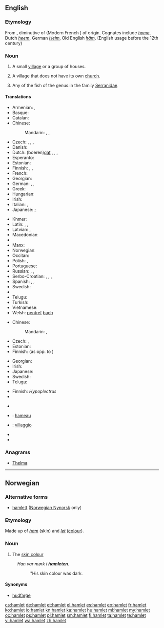 {{also|Hamlet}}
==English==

{{wikipedia|Hamlet (place)}}

===Etymology===
From {{etyl|frm|en}} {{term|hamelet|lang=frm}}, diminutive of {{etyl|fro|en}} {{term|ham|lang=fro}} (Modern French {{term|hameau|lang=fr}}) of {{etyl|gem|en}} origin. Cognates include ''[[home]]'', Dutch ''[[heem]]'', German ''[[Heim]]'', Old English ''[[ham#Old English|hām]]''. (English usage before the 12th century)

===Noun===
{{en-noun}}

# A small [[village]] or a group of houses.
# {{context|British}} A village that does not have its own [[church]].
# Any of the fish of the genus {{taxlink|Hypoplectrus|genus}} in the family [[Serranidae]].

====Translations====
{{trans-top|small village}}
* Armenian: {{t-|hy|շեն|tr=šen}}, {{t-|hy|գյուղակ|tr=gyuġak}}
* Basque: {{t-|eu|herrixka}}
* Catalan: {{t-|ca|poblet|m}}
* Chinese:
*: Mandarin: {{t-|cmn|村莊|sc=Hani}}, {{t-|cmn|村庄|tr=cūnzhuāng|sc=Hani}}, {{t|cmn|小村|tr=xiǎocūn|sc=Hani}}
* Czech: {{t+|cs|osada|f}},  {{t-|cs|víska|f}}, {{t-|cs|dědinka|f}},  {{t-|cs|kolonie|f}}
* Danish: {{t-|da|landsby}}
* Dutch: (boeren)[[gat]] {{n}}, {{t+|nl|gehucht|n}}, {{t+|nl|negorij}}, {{t-|nl|uithoek}}
* Esperanto: {{t-|eo|vilaĝeto}}
* Estonian: {{t+|et|küla}}
* Finnish: {{t+|fi|pikkukylä}}, {{t+|fi|kyläpahanen}}, {{t-|fi|taloryhmä}}
* French: {{t+|fr|hameau|m}}
* Georgian: {{t-|ka|სოფელი|tr=sop'eli|sc=Geor}}
* German: {{t+|de|Weiler|m}}, {{t+|de|Dorf|n}}, {{qualifier|pejorative}} {{t+|de|Kaff|n}}
* Greek: {{t+|el|χωριουδάκι|n|tr=chorioudáki|sc=Grek}}
* Hungarian: {{t+|hu|falucska}}
* Irish: {{t-|ga|gráig|f}}
* Italian: {{t+|it|casale|m}}, {{t-|it|borgata|f}}
* Japanese: {{qualifier|a small village}} {{t-|ja|村落|tr=sonraku}}; {{qualifier|a group of houses}} {{t-|ja|集落|tr=shūraku}}
{{trans-mid}}
* Khmer: {{t-|km|កូនភូមិ|sc=Khmr|tr=koon pʰuumi’}}
* Latin: {{t+|la|vicus|m|alt=vīcus}}, {{t-|la|viculus|m|alt=vīculus}},
* Latvian: {{t+|lv|sādža|f}}, {{t+|lv|ciems|m}}
* Macedonian: {{t-|mk|селце|n|tr=sélce}}
* {{trreq|ml}}
* Manx: {{t-|gv|balley beg|m}}
* Norwegian: {{t+|no|landsby}}
* Occitan: {{t+|oc|masatge}}
* Polish: {{t+|pl|wioska|f}},  {{t-|pl|sioło|n}}
* Portuguese: {{t+|pt|aldeia|f}}
* Russian: {{t+|ru|деревушка|f|tr=derevúška}},  {{t+|ru|хутор|m|tr=xútor}}, {{t+|ru|село|n|tr=seló|sc=Cyrl}}
* Serbo-Croatian: {{t-|sh|zaseok|m}}, {{t-|sh|naselje|n}}, {{t-|sh|seoce|n}}, {{t-|sh|zaselak|m}}
* Spanish: {{t-|es|aldehuela|f}}, {{t+|es|caserío|m}},  {{t+|es|aldea|f}}
* Swedish: {{t+|sv|by|c}}
* {{trreq|ta}}
* Telugu: {{t+|te|పల్లెటూరు|tr=palleTooru|sc=Telu}}
* Turkish: {{t+|tr|mezra}}
* Vietnamese: {{t+|vi|xóm}}
* Welsh: [[pentref]] [[bach#Welsh|bach]] {{m}}
{{trans-bottom}}

{{trans-top|village without its own church}}
* Chinese:
*: Mandarin: {{t|cmn|部落無教會的小村莊|sc=Hani}}, {{t|cmn|部落无教会的小村庄|tr=bùluò wú jiāohuì de xiǎo cūnzhuāng|sc=Hani}}
* Czech: {{t-|cs|vesnička|f}},  {{t-|cs|dědina|f}}
* Estonian: {{t+|et|küla}}
* Finnish: {{t+|fi|kylä}} (as opp. to {{t+|fi|kirkonkylä}})
{{trans-mid}}
* Georgian: {{t-|ka|სოფელი|tr=sop'eli|sc=Geor}}
* Irish: {{t-|ga|gráig|f}}
* Japanese: {{qualifier|used to describe such European villages}} {{t+|ja|小村|tr=こむら, komura|sc=Jpan}}
* Swedish: {{t+|sv|by|c}}
* Telugu: {{t+|te|పల్లె|tr=palle|sc=Telu}}
{{trans-bottom}}

{{trans-top|fish}}
* Finnish: ''Hypoplectrus''
* {{trreq|ja}}
{{trans-mid}}
* {{trreq|sv}}
{{trans-bottom}}

{{checktrans-top}}
* {{ttbc|fr}}: [[hameau]] {{m}}
{{trans-mid}}
* {{ttbc|it}}: [[villaggio]] {{m}}
* {{trreq|ang}}
* {{trreq|es}}
{{trans-bottom}}

===Anagrams===
* [[Thelma#English|Thelma]]

----

==Norwegian==

===Alternative forms===
* [[hamlett]] ([[Nynorsk|Norwegian Nynorsk]] only)

===Etymology===
Made up of ''[[ham]]'' (skin) and ''[[let]]'' ([[colour]]).

===Noun===
{{head|no|noun|g=m}}

# The [[skin colour]]
: ''Han var m&oslash;rk i '''hamleten'''.''
:: ''His skin colour was dark.

====Synonyms====
* [[hudfarge]]

[[cs:hamlet]]
[[de:hamlet]]
[[et:hamlet]]
[[el:hamlet]]
[[es:hamlet]]
[[eo:hamlet]]
[[fr:hamlet]]
[[ko:hamlet]]
[[io:hamlet]]
[[kn:hamlet]]
[[ka:hamlet]]
[[hu:hamlet]]
[[ml:hamlet]]
[[my:hamlet]]
[[oc:hamlet]]
[[ps:hamlet]]
[[pl:hamlet]]
[[sm:hamlet]]
[[fi:hamlet]]
[[ta:hamlet]]
[[te:hamlet]]
[[vi:hamlet]]
[[wa:hamlet]]
[[zh:hamlet]]